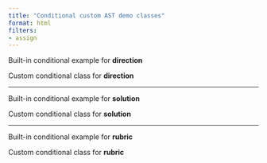 ```yaml
---
title: "Conditional custom AST demo classes"
format: html
filters:
- assign
---
```



::: {.content-visible when-profile="direction"}

Built-in conditional example for **direction**

:::


::: {.direction}

Custom conditional class for **direction**

:::

----

::: {.content-visible when-profile="sol"}

Built-in conditional example for **solution**

:::


::: {.sol}

Custom conditional class for **solution**

:::

----

::: {.content-visible when-profile="rubric"}

Built-in conditional example for **rubric**

:::


::: {.rubric}

Custom conditional class for **rubric**

:::

